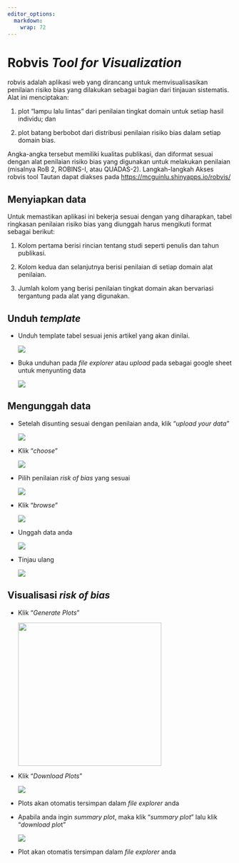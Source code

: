```yaml
---
editor_options: 
  markdown: 
    wrap: 72
---
```


# Robvis *Tool for Visualization*

robvis adalah aplikasi web yang dirancang untuk memvisualisasikan
penilaian risiko bias yang dilakukan sebagai bagian dari tinjauan
sistematis. Alat ini menciptakan:

1.  plot “lampu lalu lintas” dari penilaian tingkat domain untuk setiap
    hasil individu; dan

2.  plot batang berbobot dari distribusi penilaian risiko bias dalam
    setiap domain bias.

Angka-angka tersebut memiliki kualitas publikasi, dan diformat sesuai
dengan alat penilaian risiko bias yang digunakan untuk melakukan
penilaian (misalnya RoB 2, ROBINS-I, atau QUADAS-2). Langkah-langkah
Akses robvis tool Tautan dapat diakses pada
<https://mcguinlu.shinyapps.io/robvis/>

## Menyiapkan data

Untuk memastikan aplikasi ini bekerja sesuai dengan yang diharapkan,
tabel ringkasan penilaian risiko bias yang diunggah harus mengikuti
format sebagai berikut:

1.  Kolom pertama berisi rincian tentang studi seperti penulis dan tahun
    publikasi.

2.  Kolom kedua dan selanjutnya berisi penilaian di setiap domain alat
    penilaian.

3.  Jumlah kolom yang berisi penilaian tingkat domain akan bervariasi
    tergantung pada alat yang digunakan.

## Unduh *template*

-   Unduh template tabel sesuai jenis artikel yang akan dinilai.

    ![](images/Screenshot%202025-06-11%20170630.png)

-   Buka unduhan pada *file explorer* atau *upload* pada sebagai google
    sheet untuk menyunting data

    ![](images/Screenshot%202025-06-11%20170702.png)

## Mengunggah data

-   Setelah disunting sesuai dengan penilaian anda, klik “*upload your
    data*”

    ![](images/Screenshot%202025-06-11%20170729.png)

-   Klik “*choose*”

    ![](images/Screenshot%202025-06-11%20170810.png)

-   Pilih penilaian *risk of bias* yang sesuai

    ![](images/Screenshot%202025-06-11%20170905.png)

-   Klik “*browse*”

    ![](images/Screenshot%202025-06-11%20170935.png)

-   Unggah data anda

    ![](images/Screenshot%202025-06-11%20171029.png)

-   Tinjau ulang

    ![](images/Screenshot%202025-06-11%20171047.png)

## Visualisasi *risk of bias*

-   Klik “*Generate Plots*”

    ![](images/Screenshot%202025-06-11%20171120.png){width="321"}

-   Klik “*Download Plots*”

    ![](images/Screenshot%202025-06-11%20171149.png)

-   Plots akan otomatis tersimpan dalam *file explorer* anda

-   Apabila anda ingin *summary plot*, maka klik “*summary plot*” lalu
    klik “*download plo*t”

    ![](images/Screenshot%202025-06-11%20171209.png)

-   Plot akan otomatis tersimpan dalam *file explorer* anda

